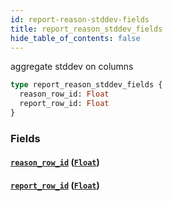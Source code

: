 ```yaml
---
id: report-reason-stddev-fields
title: report_reason_stddev_fields
hide_table_of_contents: false
---
```


aggregate stddev on columns

```graphql
type report_reason_stddev_fields {
  reason_row_id: Float
  report_row_id: Float
}
```

### Fields

#### [`reason_row_id`](#) ([`Float`](../scalars/float))

#### [`report_row_id`](#) ([`Float`](../scalars/float))
